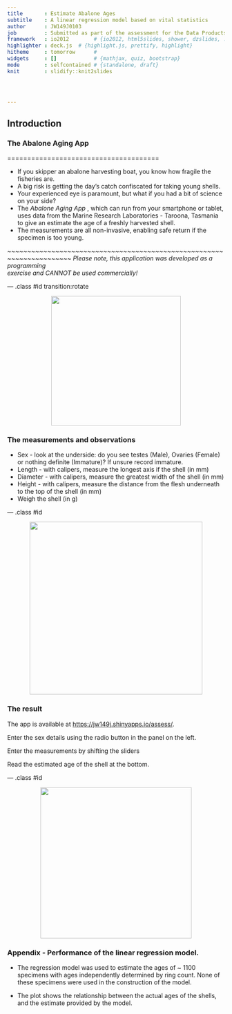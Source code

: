 ```yaml
---
title       : Estimate Abalone Ages 
subtitle    : A linear regression model based on vital statistics 
author      : JW149J0103
job         : Submitted as part of the assessment for the Data Products course. Use arrow keys to navigate this presentation.
framework   : io2012        # {io2012, html5slides, shower, dzslides, ...}
highlighter : deck.js  # {highlight.js, prettify, highlight}
hitheme     : tomorrow      # 
widgets     : []            # {mathjax, quiz, bootstrap}
mode        : selfcontained # {standalone, draft}
knit        : slidify::knit2slides




---
```


## Introduction

### The Abalone Aging App
 ======================================

* If you skipper an abalone harvesting boat, you know how fragile the fisheries are. 
* A big risk is getting the day's catch confiscated for taking young shells.
* Your experienced eye is paramount, but what if you had a bit of science on your side?
* The _Abalone Aging App_ , which can run from your smartphone or tablet,  uses data from the Marine Research Laboratories - Taroona, Tasmania to give an estimate the age of a freshly harvested shell.
* The measurements are all non-invasive, enabling safe return if the specimen is too young.
  
  
  
  
 ~~~~~~~~~~~~~~~~~~~~~~~~~~~~~~~~~~~~~~~~~~~~~~~~~~~~~~~~~~~~~~~~~~~~~~
 *Please note, this application was developed as a programming   
 exercise and CANNOT be used commercially! *

--- .class #id transition:rotate



<div style='text-align: center;'>
<img height='300' src='assets/img/abalone-1.jpg' />
</div>



### The measurements and observations

* Sex - look at the underside: do you see testes (Male), Ovaries (Female) or nothing definite (Immature)? If unsure record immature.
* Length - with calipers, measure the longest axis if the shell (in mm)
* Diameter - with calipers, measure the greatest width of the shell (in mm)
* Height - with calipers, measure the distance from the flesh underneath to the top of the shell (in mm)
* Weigh the shell (in g)


--- .class #id 

<div style='text-align: center;'>
<img height='400' src='assets/img/appPage.png' />
</div>

### The result
The app is available at [https://jw149j.shinyapps.io/assess/](https://jw149j.shinyapps.io/assess/). 

Enter the sex details using the radio button in the panel on the left.  
   
Enter the measurements by shifting the sliders 
  
Read the estimated age of the shell at the bottom. 


--- .class #id



<div style='text-align: center;'>
<img height='350' src='assets/img/corr01.png' />
</div>

### Appendix - Performance of the linear regression model.

* The regression model was used to estimate the ages of ~ 1100 specimens with ages independently determined by ring count. None of these specimens were used in the construction of the model.
  
* The plot shows the relationship between the actual ages of the shells, and the estimate provided by the model.


